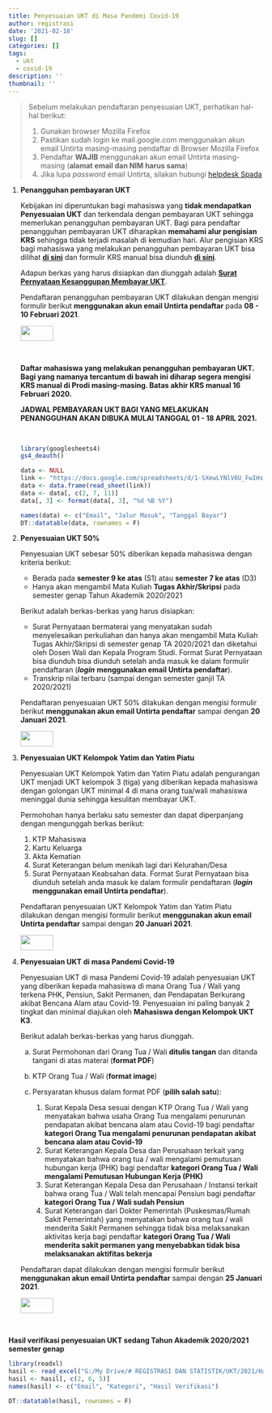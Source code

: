 ```yaml
---
title: Penyesuaian UKT di Masa Pandemi Covid-19
author: registrasi
date: '2021-02-18'
slug: []
categories: []
tags:
  - ukt
  - covid-19
description: ''
thumbnail: ''
---
```


> Sebelum melakukan pendaftaran penyesuaian UKT, perhatikan hal-hal berikut:
>
> 1.  Gunakan browser Mozilla Firefox
> 2.  Pastikan sudah login ke mail.google.com menggunakan akun email Untirta masing-masing pendaftar di Browser Mozilla Firefox
> 3.  Pendaftar **WAJIB** menggunakan akun email Untirta masing-masing (**alamat email dan NIM harus sama**)
> 4.  Jika lupa *password* email Untirta, silakan hubungi [helpdesk Spada](http://helpdesk.spada.untirta.ac.id/){target="_blank"}

1.  **Penangguhan pembayaran UKT**

    Kebijakan ini diperuntukan bagi mahasiswa yang **tidak mendapatkan Penyesuaian UKT** dan terkendala dengan pembayaran UKT sehingga memerlukan penangguhan pembayaran UKT. Bagi para pendaftar penangguhan pembayaran UKT diharapkan **memahami alur pengisian KRS** sehingga tidak terjadi masalah di kemudian hari. Alur pengisian KRS bagi mahasiswa yang melakukan penangguhan pembayaran UKT bisa dilihat [**di sini**](https://drive.google.com/file/d/1y9pSHwRBRkHsj_HRrLzvjg3xAsAVypVE/view?usp=sharing){target="_blank"} dan formulir KRS manual bisa diunduh [**di sini**](https://drive.google.com/file/d/1yAM0GfI8bXYS2bw_Q6sRvMypzDFzgkdP/view?usp=sharing){target="_blank"}.

    Adapun berkas yang harus disiapkan dan diunggah adalah [**Surat Pernyataan Kesanggupan Membayar UKT**](https://drive.google.com/file/d/1wTfyJHu3QZsNu5QzvOjjo1oqr88CIkgJ/view?usp=sharing){target="_blank"}.

    Pendaftaran penangguhan pembayaran UKT dilakukan dengan mengisi formulir berikut **menggunakan akun email Untirta pendaftar** pada **08 - 10 Februari 2021**.

    ![](images/daftar.jpg){width="64" height="30"}

    <br>

    **Daftar mahasiswa yang melakukan penangguhan pembayaran UKT. Bagi yang namanya tercantum di bawah ini diharap segera mengisi KRS manual di Prodi masing-masing. Batas akhir KRS manual 16 Februari 2020.**

    **JADWAL PEMBAYARAN UKT BAGI YANG MELAKUKAN PENANGGUHAN AKAN DIBUKA MULAI TANGGAL 01 - 18 APRIL 2021.**

    <br>

    ```r
    library(googlesheets4)
    gs4_deauth()

    data <- NULL
    link <- "https://docs.google.com/spreadsheets/d/1-SXewLYNlV6U_FwIHsHqVs-0XBP9yiP4_Gf2P4IbN9s/edit?usp=sharing"
    data <- data.frame(read_sheet(link))
    data <- data[, c(2, 7, 11)]
    data[, 3] <- format(data[, 3], "%d %B %Y")

    names(data) <- c("Email", "Jalur Masuk", "Tanggal Bayar")
    DT::datatable(data, rownames = F)
    ```

2.  **Penyesuaian UKT 50%**

    Penyesuaian UKT sebesar 50% diberikan kepada mahasiswa dengan kriteria berikut:

    -   Berada pada **semester 9 ke atas** (S1) atau **semester 7 ke atas** (D3)
    -   Hanya akan mengambil Mata Kuliah **Tugas Akhir/Skripsi** pada semester genap Tahun Akademik 2020/2021

    Berikut adalah berkas-berkas yang harus disiapkan:

    -   Surat Pernyataan bermaterai yang menyatakan sudah menyelesaikan perkuliahan dan hanya akan mengambil Mata Kuliah Tugas Akhir/Skripsi di semester genap TA 2020/2021 dan diketahui oleh Dosen Wali dan Kepala Program Studi. Format Surat Pernyataan bisa diunduh bisa diunduh setelah anda masuk ke dalam formulir pendaftaran (***login*** **menggunakan email Untirta pendaftar**).
    -   Transkrip nilai terbaru (sampai dengan semester ganjil TA 2020/2021)

    Pendaftaran penyesuaian UKT 50% dilakukan dengan mengisi formulir berikut **menggunakan akun email Untirta pendaftar** sampai dengan **20 Januari 2021**.

    ![](images/daftar.jpg){width="64" height="30"}

3.  **Penyesuaian UKT Kelompok Yatim dan Yatim Piatu**

    Penyesuaian UKT Kelompok Yatim dan Yatim Piatu adalah pengurangan UKT menjadi UKT kelompok 3 (tiga) yang diberikan kepada mahasiswa dengan golongan UKT minimal 4 di mana orang tua/wali mahasiswa meninggal dunia sehingga kesulitan membayar UKT.

    Permohohan hanya berlaku satu semester dan dapat diperpanjang dengan mengunggah berkas berikut:

    1.  KTP Mahasiswa
    2.  Kartu Keluarga
    3.  Akta Kematian
    4.  Surat Keterangan belum menikah lagi dari Kelurahan/Desa
    5.  Surat Pernyataan Keabsahan data. Format Surat Pernyataan bisa diunduh setelah anda masuk ke dalam formulir pendaftaran (***login*** **menggunakan email Untirta pendaftar**).

    Pendaftaran penyesuaian UKT Kelompok Yatim dan Yatim Piatu dilakukan dengan mengisi formulir berikut **menggunakan akun email Untirta pendaftar** sampai dengan **20 Januari 2021**.

    ![](images/daftar.jpg){width="64" height="30"}

4.  **Penyesuaian UKT di masa Pandemi Covid-19**

    Penyesuaian UKT di masa Pandemi Covid-19 adalah penyesuaian UKT yang diberikan kepada mahasiswa di mana Orang Tua / Wali yang terkena PHK, Pensiun, Sakit Permanen, dan Pendapatan Berkurang akibat Bencana Alam atau Covid-19. Penyesuaian ini paling banyak 2 tingkat dan minimal diajukan oleh **Mahasiswa dengan Kelompok UKT K3**.

    Berikut adalah berkas-berkas yang harus diunggah.

    a.  Surat Permohonan dari Orang Tua / Wali **ditulis tangan** dan ditanda tangani di atas materai (**format PDF**)

    b.  KTP Orang Tua / Wali (**format image**)

    c.  Persyaratan khusus dalam format PDF (**pilih salah satu**):

        1.  Surat Kepala Desa sesuai dengan KTP Orang Tua / Wali yang menyatakan bahwa usaha Orang Tua mengalami penurunan pendapatan akibat bencana alam atau Covid-19 bagi pendaftar **kategori Orang Tua mengalami penurunan pendapatan akibat bencana alam atau Covid-19**
        2.  Surat Keterangan Kepala Desa dan Perusahaan terkait yang menyatakan bahwa orang tua / wali mengalami pemutusan hubungan kerja (PHK) bagi pendaftar **kategori Orang Tua / Wali mengalami Pemutusan Hubungan Kerja (PHK)**
        3.  Surat Keterangan Kepala Desa dan Perusahaan / Instansi terkait bahwa orang Tua / Wali telah mencapai Pensiun bagi pendaftar **kategori Orang Tua / Wali sudah Pensiun**
        4.  Surat Keterangan dari Dokter Pemerintah (Puskesmas/Rumah Sakit Pemerintah) yang menyatakan bahwa orang tua / wali menderita Sakit Permanen sehingga tidak bisa melaksanakan aktivitas kerja bagi pendaftar **kategori Orang Tua / Wali menderita sakit permanen yang menyebabkan tidak bisa melaksanakan aktifitas bekerja**

    Pendaftaran dapat dilakukan dengan mengisi formulir berikut **menggunakan akun email Untirta pendaftar** sampai dengan **25 Januari 2021**.

    ![](images/daftar.jpg){width="64" height="30"}

<br>

**Hasil verifikasi penyesuaian UKT sedang Tahun Akademik 2020/2021 semester genap**

```r
library(readxl)
hasil <- read_excel("G:/My Drive/# REGISTRASI DAN STATISTIK/UKT/2021/Hasil Verifikasi Final.xlsx", sheet = "Hasil Akhir")
hasil <- hasil[, c(2, 6, 5)]
names(hasil) <- c("Email", "Kategori", "Hasil Verifikasi")

DT::datatable(hasil, rownames = F)
```
